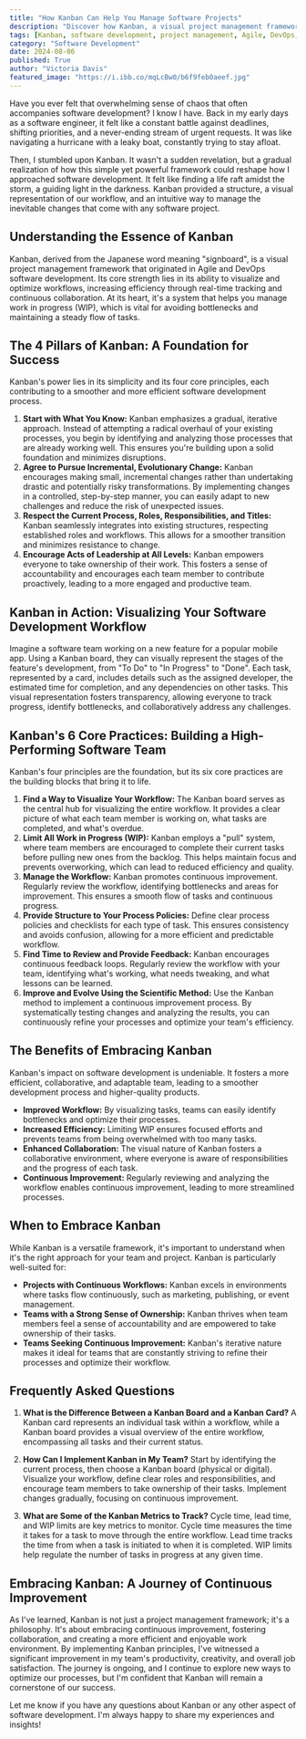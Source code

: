 ```yaml
---
title: "How Kanban Can Help You Manage Software Projects"
description: "Discover how Kanban, a visual project management framework, can transform your software development process. Learn the core principles, practices, and benefits of implementing Kanban in your team to increase efficiency, collaboration, and continuous improvement."
tags: [Kanban, software development, project management, Agile, DevOps, workflow optimization, team collaboration, continuous improvement, efficiency, productivity, visual management, task management, workflow visualization, backlog management, project delivery]
category: "Software Development"
date: 2024-08-06
published: True
author: "Victoria Davis"
featured_image: "https://i.ibb.co/mqLcBw0/b6f9feb0aeef.jpg"
---
```



Have you ever felt that overwhelming sense of chaos that often accompanies software development? I know I have. Back in my early days as a software engineer, it felt like a constant battle against deadlines, shifting priorities, and a never-ending stream of urgent requests. It was like navigating a hurricane with a leaky boat, constantly trying to stay afloat. 

Then, I stumbled upon Kanban. It wasn't a sudden revelation, but a gradual realization of how this simple yet powerful framework could reshape how I approached software development.  It felt like finding a life raft amidst the storm, a guiding light in the darkness. Kanban provided a structure, a visual representation of our workflow, and an intuitive way to manage the inevitable changes that come with any software project.

## Understanding the Essence of Kanban

Kanban, derived from the Japanese word meaning "signboard", is a visual project management framework that originated in Agile and DevOps software development. Its core strength lies in its ability to visualize and optimize workflows, increasing efficiency through real-time tracking and continuous collaboration.  At its heart, it's a system that helps you manage work in progress (WIP), which is vital for avoiding bottlenecks and maintaining a steady flow of tasks.

## The 4 Pillars of Kanban: A Foundation for Success

Kanban's power lies in its simplicity and its four core principles, each contributing to a smoother and more efficient software development process. 

1. **Start with What You Know:**  Kanban emphasizes a gradual, iterative approach. Instead of attempting a radical overhaul of your existing processes, you begin by identifying and analyzing those processes that are already working well. This ensures you're building upon a solid foundation and minimizes disruptions. 
2. **Agree to Pursue Incremental, Evolutionary Change:**  Kanban encourages making small, incremental changes rather than undertaking drastic and potentially risky transformations. By implementing changes in a controlled, step-by-step manner, you can easily adapt to new challenges and reduce the risk of unexpected issues. 
3. **Respect the Current Process, Roles, Responsibilities, and Titles:**  Kanban seamlessly integrates into existing structures, respecting established roles and workflows. This allows for a smoother transition and minimizes resistance to change.  
4. **Encourage Acts of Leadership at All Levels:** Kanban empowers everyone to take ownership of their work.  This fosters a sense of accountability and encourages each team member to contribute proactively, leading to a more engaged and productive team.

## Kanban in Action: Visualizing Your Software Development Workflow

Imagine a software team working on a new feature for a popular mobile app.  Using a Kanban board, they can visually represent the stages of the feature's development, from "To Do" to "In Progress" to "Done".  Each task, represented by a card, includes details such as the assigned developer, the estimated time for completion, and any dependencies on other tasks. This visual representation fosters transparency, allowing everyone to track progress, identify bottlenecks, and collaboratively address any challenges.

##  Kanban's 6 Core Practices:  Building a High-Performing Software Team

Kanban's four principles are the foundation, but its six core practices are the building blocks that bring it to life.  

1. **Find a Way to Visualize Your Workflow:**  The Kanban board serves as the central hub for visualizing the entire workflow. It provides a clear picture of what each team member is working on, what tasks are completed, and what's overdue.
2. **Limit All Work in Progress (WIP):**  Kanban employs a "pull" system, where team members are encouraged to complete their current tasks before pulling new ones from the backlog. This helps maintain focus and prevents overworking, which can lead to reduced efficiency and quality.
3. **Manage the Workflow:**  Kanban promotes continuous improvement. Regularly review the workflow, identifying bottlenecks and areas for improvement. This ensures a smooth flow of tasks and continuous progress.
4. **Provide Structure to Your Process Policies:**  Define clear process policies and checklists for each type of task. This ensures consistency and avoids confusion, allowing for a more efficient and predictable workflow.
5. **Find Time to Review and Provide Feedback:**  Kanban encourages continuous feedback loops. Regularly review the workflow with your team, identifying what's working, what needs tweaking, and what lessons can be learned. 
6. **Improve and Evolve Using the Scientific Method:**  Use the Kanban method to implement a continuous improvement process.  By systematically testing changes and analyzing the results, you can continuously refine your processes and optimize your team's efficiency.

##  The Benefits of Embracing Kanban

Kanban's impact on software development is undeniable. It fosters a more efficient, collaborative, and adaptable team, leading to a smoother development process and higher-quality products.

- **Improved Workflow:** By visualizing tasks, teams can easily identify bottlenecks and optimize their processes.
- **Increased Efficiency:** Limiting WIP ensures focused efforts and prevents teams from being overwhelmed with too many tasks.
- **Enhanced Collaboration:** The visual nature of Kanban fosters a collaborative environment, where everyone is aware of responsibilities and the progress of each task. 
- **Continuous Improvement:**  Regularly reviewing and analyzing the workflow enables continuous improvement, leading to more streamlined processes.

## When to Embrace Kanban

While Kanban is a versatile framework, it's important to understand when it's the right approach for your team and project. Kanban is particularly well-suited for:

- **Projects with Continuous Workflows:**  Kanban excels in environments where tasks flow continuously, such as marketing, publishing, or event management.
- **Teams with a Strong Sense of Ownership:** Kanban thrives when team members feel a sense of accountability and are empowered to take ownership of their tasks.
- **Teams Seeking Continuous Improvement:** Kanban's iterative nature makes it ideal for teams that are constantly striving to refine their processes and optimize their workflow.

## Frequently Asked Questions

1. **What is the Difference Between a Kanban Board and a Kanban Card?** A Kanban card represents an individual task within a workflow, while a Kanban board provides a visual overview of the entire workflow, encompassing all tasks and their current status.

2. **How Can I Implement Kanban in My Team?**  Start by identifying the current process, then choose a Kanban board (physical or digital).  Visualize your workflow, define clear roles and responsibilities, and encourage team members to take ownership of their tasks.  Implement changes gradually, focusing on continuous improvement.

3. **What are Some of the Kanban Metrics to Track?**  Cycle time, lead time, and WIP limits are key metrics to monitor. Cycle time measures the time it takes for a task to move through the entire workflow. Lead time tracks the time from when a task is initiated to when it is completed. WIP limits help regulate the number of tasks in progress at any given time.

## Embracing Kanban: A Journey of Continuous Improvement

As I've learned, Kanban is not just a project management framework; it's a philosophy. It's about embracing continuous improvement, fostering collaboration, and creating a more efficient and enjoyable work environment. By implementing Kanban principles, I've witnessed a significant improvement in my team's productivity, creativity, and overall job satisfaction.  The journey is ongoing, and I continue to explore new ways to optimize our processes, but I'm confident that Kanban will remain a cornerstone of our success.

Let me know if you have any questions about Kanban or any other aspect of software development. I'm always happy to share my experiences and insights!